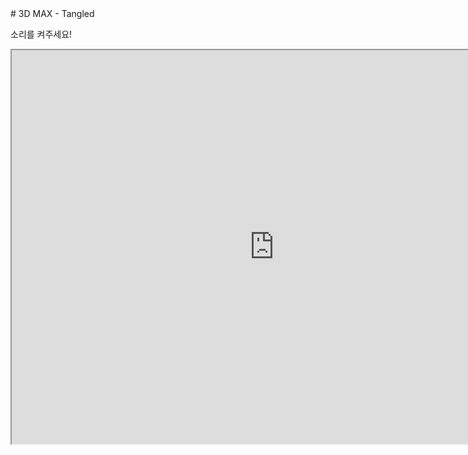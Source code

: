 
<div className="max3d">
    <section>
        <QuotationMarksTitle> # 3D MAX - Tangled </QuotationMarksTitle>
        <p> 소리를 켜주세요! </p>
        <iframe width="840" height="630" src="https://youtube.com/embed/Avc1ugCUjCo?autoplay=1" />
    </section>
    <section>
        <QuotationMarksTitle># 포기없는 도전</QuotationMarksTitle>
        <PdfSlider images={[...Array(31).keys()].map(i => `/img/max3d/3d-max-${i+1}.png`)} toShow={6} />
    </section>
</div>

    title: '3D Max Animation',
    duration: '2018.11 ~ 2018.12',
    subTitle: ['# 3D max + After Effects'],
    thumbnail: '/img/max3d/tangled-dark.png',
    backImage: '/img/max3d/tangled-dark.png',
    link: '3d-max',
    summary: '3D 모델링을 통해 3D Animation을 제작했습니다. 짧은 시간이었지만, 심미적으로나 스토리, 완성도에서 인정받았습니다.',
    skillStack: ['3ds-max', 'after-effects'],
}